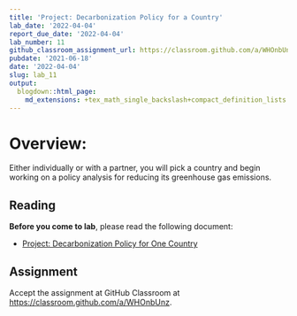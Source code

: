```yaml
---
title: 'Project: Decarbonization Policy for a Country'
lab_date: '2022-04-04'
report_due_date: '2022-04-04'
lab_number: 11
github_classroom_assignment_url: https://classroom.github.com/a/WHOnbUnz
pubdate: '2021-06-18'
date: '2022-04-04'
slug: lab_11
output:
  blogdown::html_page:
    md_extensions: +tex_math_single_backslash+compact_definition_lists
---
```

# Overview:

Either individually or with a partner, you will pick a country and begin working on a policy analysis for reducing its greenhouse gas emissions.

## Reading

**Before you come to lab**, please read the following document:

* [Project: Decarbonization Policy for One Country](/lab_docs/lab_11_instructions){target="_blank"}

## Assignment
Accept the assignment at GitHub Classroom at <https://classroom.github.com/a/WHOnbUnz>.
